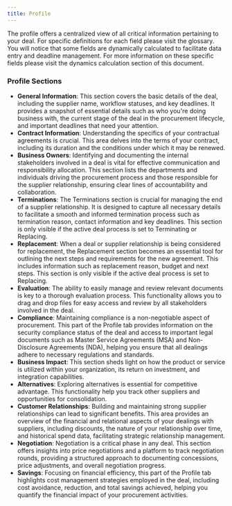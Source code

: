 ```yaml
---
title: Profile
---
```


The profile offers a centralized view of all critical information pertaining to your deal. For specific definitions for each field please visit the glossary. You will notice that some fields are dynamically calculated to facilitate data entry and deadline management. For more information on these specific fields please visit the dynamics calculation section of this document.

### Profile Sections

- **General Information**: This section covers the basic details of the deal, including the supplier name, workflow statuses, and key deadlines. It provides a snapshot of essential details such as who you're doing business with, the current stage of the deal in the procurement lifecycle, and important deadlines that need your attention.
- **Contract Information**: Understanding the specifics of your contractual agreements is crucial. This area delves into the terms of your contract, including its duration and the conditions under which it may be renewed.
- **Business Owners**: Identifying and documenting the internal stakeholders involved in a deal is vital for effective communication and responsibility allocation. This section lists the departments and individuals driving the procurement process and those responsible for the supplier relationship, ensuring clear lines of accountability and collaboration.
- **Terminations**: The Terminations section is crucial for managing the end of a supplier relationship. It is designed to capture all necessary details to facilitate a smooth and informed termination process such as termination reason, contact information and key deadlines. This section is only visible if the active deal process is set to Terminating or Replacing.
- **Replacement**: When a deal or supplier relationship is being considered for replacement, the Replacement section becomes an essential tool for outlining the next steps and requirements for the new agreement. This includes information such as replacement reason, budget and next steps. This section is only visible if the active deal process is set to Replacing.
- **Evaluation**: The ability to easily manage and review relevant documents is key to a thorough evaluation process. This functionality allows you to drag and drop files for easy access and review by all stakeholders involved in the deal.
- **Compliance**: Maintaining compliance is a non-negotiable aspect of procurement. This part of the Profile tab provides information on the security compliance status of the deal and access to important legal documents such as Master Service Agreements (MSA) and Non-Disclosure Agreements (NDA), helping you ensure that all dealings adhere to necessary regulations and standards.
- **Business Impact**: This section sheds light on how the product or service is utilized within your organization, its return on investment, and integration capabilities.
- **Alternatives**: Exploring alternatives is essential for competitive advantage. This functionality help you track other suppliers and opportunities for consolidation.
- **Customer Relationships**: Building and maintaining strong supplier relationships can lead to significant benefits. This area provides an overview of the financial and relational aspects of your dealings with suppliers, including discounts, the nature of your relationship over time, and historical spend data, facilitating strategic relationship management.
- **Negotiation**: Negotiation is a critical phase in any deal. This section offers insights into price negotiations and a platform to track negotiation rounds, providing a structured approach to documenting concessions, price adjustments, and overall negotiation progress.
- **Savings**: Focusing on financial efficiency, this part of the Profile tab highlights cost management strategies employed in the deal, including cost avoidance, reduction, and total savings achieved, helping you quantify the financial impact of your procurement activities.
